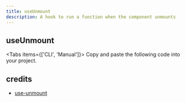 ```yaml
---
title: useUnmount
description: A hook to run a function when the component unmounts
---
```


## useUnmount

<Tabs items={['CLI', 'Manual']}>
  <Tab>
    <InstallCLI value='use-unmount' />
  </Tab>
  <Tab>
    Copy and paste the following code into your project.
    <RegistrySourceCode value='use-unmount' />
  </Tab>
</Tabs>

## credits

- [use-unmount](https://ahooks.js.org/hooks/use-unmount)
